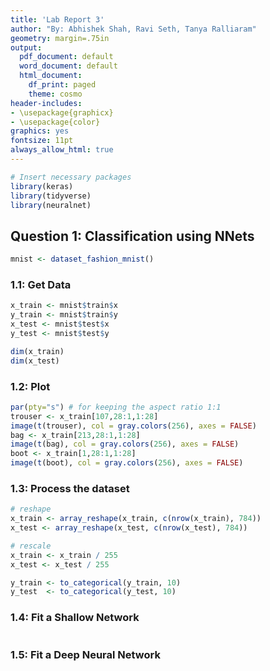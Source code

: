 ```yaml
---
title: 'Lab Report 3'
author: "By: Abhishek Shah, Ravi Seth, Tanya Ralliaram"
geometry: margin=.75in
output:
  pdf_document: default
  word_document: default
  html_document:
    df_print: paged
    theme: cosmo
header-includes:
- \usepackage{graphicx}
- \usepackage{color}
graphics: yes
fontsize: 11pt
always_allow_html: true
---
```


```r
# Insert necessary packages
library(keras)
library(tidyverse)
library(neuralnet)
```

## Question 1: Classification using NNets
```r
mnist <- dataset_fashion_mnist()
```

### 1.1: Get Data
```r
x_train <- mnist$train$x
y_train <- mnist$train$y
x_test <- mnist$test$x
y_test <- mnist$test$y

dim(x_train)
dim(x_test)
```

### 1.2: Plot
```r
par(pty="s") # for keeping the aspect ratio 1:1
trouser <- x_train[107,28:1,1:28]
image(t(trouser), col = gray.colors(256), axes = FALSE)
bag <- x_train[213,28:1,1:28]
image(t(bag), col = gray.colors(256), axes = FALSE)
boot <- x_train[1,28:1,1:28]
image(t(boot), col = gray.colors(256), axes = FALSE)
```

### 1.3: Process the dataset
```r
# reshape
x_train <- array_reshape(x_train, c(nrow(x_train), 784))
x_test <- array_reshape(x_test, c(nrow(x_test), 784))

# rescale
x_train <- x_train / 255
x_test <- x_test / 255

y_train <- to_categorical(y_train, 10)
y_test  <- to_categorical(y_test, 10)
```

### 1.4: Fit a Shallow Network
```r

```

### 1.5: Fit a Deep Neural Network
```r

```